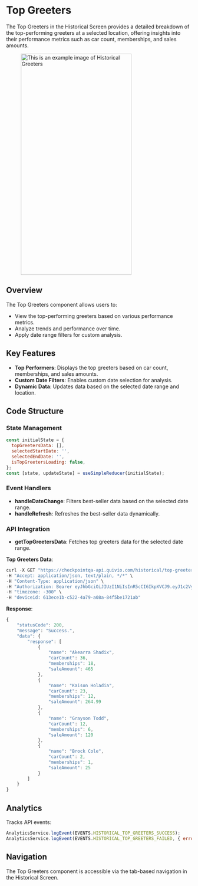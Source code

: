 
# Top Greeters

The Top Greeters  in the Historical Screen provides a detailed breakdown of the top-performing greeters at a selected location, offering insights into their performance metrics such as car count, memberships, and sales amounts.

<figure> <img src="/img/inventory/historicalGreeters.png" alt="This is an example image  of Historical Greeters" width="300" height="600" /></figure>

## Overview

The Top Greeters component allows users to:

- View the top-performing greeters based on various performance metrics.
- Analyze trends and performance over time.
- Apply date range filters for custom analysis.

## Key Features

- **Top Performers**: Displays the top greeters based on car count, memberships, and sales amounts.
- **Custom Date Filters**: Enables custom date selection for analysis.
- **Dynamic Data**: Updates data based on the selected date range and location.


## Code Structure

### State Management

```javascript
const initialState = {
  topGreetersData: [],
  selectedStartDate: '',
  selectedEndDate: '',
  isTopGreetersLoading: false,
};
const [state, updateState] = useSimpleReducer(initialState);
```

### Event Handlers

- **handleDateChange**: Filters best-seller data based on the selected date range.
- **handleRefresh**: Refreshes the best-seller data dynamically.

### API Integration

- **getTopGreetersData**: Fetches top greeters data for the selected date range.

**Top Greeters Data**:
```javascript
curl -X GET "https://checkpointqa-api.quivio.com/historical/top-greeter?type=2&siteId=1&startDate=2025-02-02&endDate=2025-02-08" \
-H "Accept: application/json, text/plain, */*" \
-H "Content-Type: application/json" \
-H "Authorization: Bearer eyJhbGciOiJIUzI1NiIsInR5cCI6IkpXVCJ9.eyJ1c2VySWQiOjk5NDM5NiwidXNlck5hbWUiOiJkZXYxIiwiZGV2aWNlSWQiOiI2MTNlY2UxYi1jNTIyLTRhNzktYTA4YS04NGY1YmUxNzIxYWIiLCJzdWJkb21haW5fcXVhbGlmaWVyIjoicGFwYWJlYXIiLCJpYXQiOjE3Mzg2NjA3NTcsImV4cCI6MTc0MTI1Mjc1N30.cknoFbiY-PPHdXtsLtZzEp0OY3olmZwpCkcrsxPhsBU" \
-H "timezone: -300" \
-H "deviceid: 613ece1b-c522-4a79-a08a-84f5be1721ab"
```

**Response**:
```javascript
{
    "statusCode": 200,
    "message": "Success.",
    "data": {
        "response": [
            {
                "name": "Akearra Shadix",
                "carCount": 36,
                "memberships": 18,
                "saleAmount": 465
            },
            {
                "name": "Kaison Holadia",
                "carCount": 23,
                "memberships": 12,
                "saleAmount": 264.99
            },
            {
                "name": "Grayson Todd",
                "carCount": 12,
                "memberships": 6,
                "saleAmount": 120
            },
            {
                "name": "Brock Cole",
                "carCount": 2,
                "memberships": 1,
                "saleAmount": 25
            }
        ]
    }
}
```

## Analytics

Tracks API events:

```javascript
AnalyticsService.logEvent(EVENTS.HISTORICAL_TOP_GREETERS_SUCCESS);
AnalyticsService.logEvent(EVENTS.HISTORICAL_TOP_GREETERS_FAILED, { error: error?.message });
```

## Navigation

The Top Greeters component is accessible via the tab-based navigation in the Historical Screen.






